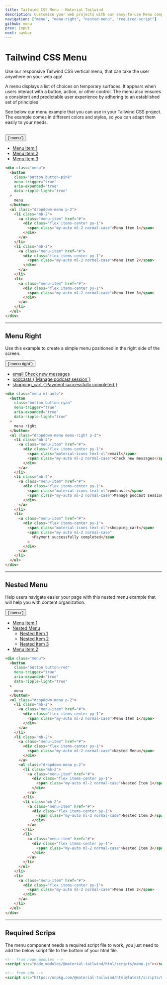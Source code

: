 ```yaml
---
title: Tailwind CSS Menu - Material Tailwind
description: Customise your web projects with our easy-to-use Menu component for Tailwind CSS using Material Design guidelines.
navigation: ["menu", "menu-right", "nested-menu", "required-script"]
github: menu
prev: input
next: navbar
---
```


# Tailwind CSS Menu

Use our responsive Tailwind CSS vertical menu, that can take the user anywhere on your web app!

A menu displays a list of choices on temporary surfaces. It appears when users interact with a button, action, or other control. The menu also ensures a consistent and predictable user experience by adhering to an established set of principles

See below our menu example that you can use in your Tailwind CSS project. The example comes in different colors and styles, so you can adapt them easily to your needs.

<br />

<ComponentDemo id="menu">
  <div className="menu">
    <button
      className="button button-pink"
      menu-trigger="true"
      aria-expanded="true"
      data-ripple-light="true"
    >
      {`menu`}
    </button>
    <ul className="dropdown-menu p-2">
      <li className="mb-2">
        <a className="menu-item" href="#">
          <div className="flex items-center py-2">
            <span className="my-auto ml-2 normal-case">Menu Item 1</span>
          </div>
        </a>
      </li>
      <li className="mb-2">
        <a className="menu-item" href="#">
          <div className="flex items-center py-2">
            <span className="my-auto ml-2 normal-case">Menu Item 2</span>
          </div>
        </a>
      </li>
      <li>
        <a className="menu-item" href="#">
          <div className="flex items-center py-2">
            <span className="my-auto ml-2 normal-case">Menu Item 3</span>
          </div>
        </a>
      </li>
    </ul>
  </div>
</ComponentDemo>

```html
<div class="menu">
  <button
    class="button button-pink"
    menu-trigger="true"
    aria-expanded="true"
    data-ripple-light="true"
  >
    menu
  </button>
  <ul class="dropdown-menu p-2">
    <li class="mb-2">
      <a class="menu-item" href="#">
        <div class="flex items-center py-1">
          <span class="my-auto ml-2 normal-case">Menu Item 1</span>
        </div>
      </a>
    </li>
    <li class="mb-2">
      <a class="menu-item" href="#">
        <div class="flex items-center py-1">
          <span class="my-auto ml-2 normal-case">Menu Item 2</span>
        </div>
      </a>
    </li>
    <li>
      <a class="menu-item" href="#">
        <div class="flex items-center py-1">
          <span class="my-auto ml-2 normal-case">Menu Item 3</span>
        </div>
      </a>
    </li>
  </ul>
</div>
```

---

## Menu Right

Use this example to create a simple menu positioned in the right side of the screen.

<ComponentDemo id="menu right">
  <div className="menu ml-auto">
    <button
      className="button button-cyan"
      menu-trigger="true"
      aria-expanded="true"
      data-ripple-light="true"
    >
      {`menu right`}
    </button>
    <ul className="dropdown-menu menu-right p-2">
      <li className="mb-2">
        <a className="menu-item" href="#">
          <div className="flex items-center py-1">
            <span className="material-icons text-xl">email</span>
            <span className="my-auto ml-2 normal-case">Check new messages</span>
          </div>
        </a>
      </li>
      <li className="mb-2">
        <a className="menu-item" href="#">
          <div className="flex items-center py-1">
            <span className="material-icons text-xl">podcasts</span>
            <span className="my-auto ml-2 normal-case">
              {`Manage podcast session`}
            </span>
          </div>
        </a>
      </li>
      <li>
        <a className="menu-item" href="#">
          <div className="flex items-center py-1">
            <span className="material-icons text-xl">shopping_cart</span>
            <span className="my-auto ml-2 normal-case">
              {`Payment successfully completed`}
            </span>
          </div>
        </a>
      </li>
    </ul>
  </div>
</ComponentDemo>

```html
<div class="menu ml-auto">
  <button
    class="button button-cyan"
    menu-trigger="true"
    aria-expanded="true"
    data-ripple-light="true"
  >
    menu right
  </button>
  <ul class="dropdown-menu menu-right p-2">
    <li class="mb-2">
      <a class="menu-item" href="#">
        <div class="flex items-center py-1">
          <span class="material-icons text-xl">email</span>
          <span class="my-auto ml-2 normal-case">Check new messages</span>
        </div>
      </a>
    </li>
    <li class="mb-2">
      <a class="menu-item" href="#">
        <div class="flex items-center py-1">
          <span class="material-icons text-xl">podcasts</span>
          <span class="my-auto ml-2 normal-case">Manage podcast session</span>
        </div>
      </a>
    </li>
    <li>
      <a class="menu-item" href="#">
        <div class="flex items-center py-1">
          <span class="material-icons text-xl">shopping_cart</span>
          <span class="my-auto ml-2 normal-case"
            >Payment successfully completed</span
          >
        </div>
      </a>
    </li>
  </ul>
</div>
```

---

## Nested Menu

Help users navigate easier your page with this nested menu example that will help you with content organization.

<ComponentDemo id="nested menu">
  <div className="menu">
    <button
      className="button button-red"
      menu-trigger="true"
      aria-expanded="true"
      data-ripple-light="true"
    >
      {`menu`}
    </button>
    <ul className="dropdown-menu p-2">
      <li className="mb-2">
        <a className="menu-item" href="#">
          <div className="flex items-center py-1">
            <span className="my-auto ml-2 normal-case">Menu Item 1</span>
          </div>
        </a>
      </li>
      <li className="mb-2">
        <a className="menu-item" href="#tailwind-menu">
          <div className="flex items-center py-1">
            <span className="my-auto ml-2 normal-case">Nested Menu</span>
          </div>
        </a>
        <ul className="dropdown-menu p-2">
          <li className="mb-2">
            <a className="menu-item" href="#">
              <div className="flex items-center py-1">
                <span className="my-auto ml-2 normal-case">Nested Item 1</span>
              </div>
            </a>
          </li>
          <li className="mb-2">
            <a className="menu-item" href="#">
              <div className="flex items-center py-1">
                <span className="my-auto ml-2 normal-case">Nested Item 2</span>
              </div>
            </a>
          </li>
          <li>
            <a className="menu-item" href="#">
              <div className="flex items-center py-1">
                <span className="my-auto ml-2 normal-case">Nested Item 3</span>
              </div>
            </a>
          </li>
        </ul>
      </li>
      <li>
        <a className="menu-item" href="#">
          <div className="flex items-center py-1">
            <span className="my-auto ml-2 normal-case">Menu Item 2</span>
          </div>
        </a>
      </li>
    </ul>
  </div>
</ComponentDemo>

```html
<div class="menu">
  <button
    class="button button-red"
    menu-trigger="true"
    aria-expanded="true"
    data-ripple-light="true"
  >
    menu
  </button>
  <ul class="dropdown-menu p-2">
    <li class="mb-2">
      <a class="menu-item" href="#">
        <div class="flex items-center py-1">
          <span class="my-auto ml-2 normal-case">Menu Item 1</span>
        </div>
      </a>
    </li>
    <li class="mb-2">
      <a class="menu-item" href="#">
        <div class="flex items-center py-1">
          <span class="my-auto ml-2 normal-case">Nested Menu</span>
        </div>
      </a>
      <ul class="dropdown-menu p-2">
        <li class="mb-2">
          <a class="menu-item" href="#">
            <div class="flex items-center py-1">
              <span class="my-auto ml-2 normal-case">Nested Item 1</span>
            </div>
          </a>
        </li>
        <li class="mb-2">
          <a class="menu-item" href="#">
            <div class="flex items-center py-1">
              <span class="my-auto ml-2 normal-case">Nested Item 2</span>
            </div>
          </a>
        </li>
        <li>
          <a class="menu-item" href="#">
            <div class="flex items-center py-1">
              <span class="my-auto ml-2 normal-case">Nested Item 3</span>
            </div>
          </a>
        </li>
      </ul>
    </li>
    <li>
      <a class="menu-item" href="#">
        <div class="flex items-center py-1">
          <span class="my-auto ml-2 normal-case">Menu Item 2</span>
        </div>
      </a>
    </li>
  </ul>
</div>
```

---

## Required Scrips

<span id="required-script" className="scroll-mt-56" />

The menu component needs a required script file to work, you just need to add the below script file to the bottom of your html file.

```html
<!-- from node_modules -->
<script src="node_modules/@material-tailwind/html/scripts/menu.js"></script>

<!-- from cdn -->
<script src="https://unpkg.com/@material-tailwind/html@latest/scripts/menu.js"></script>
```
